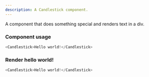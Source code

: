 ```yaml
---
description: A Candlestick component.
---
```



A component that does something special and renders text in a div.

### Component usage
```js
<Candlestick>Hello world!</Candlestick>
```

### Render hello world!

```js live
<Candlestick>Hello world!</Candlestick>
```

